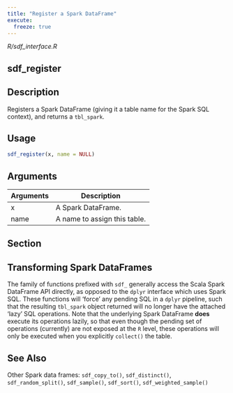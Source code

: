 ```yaml
---
title: "Register a Spark DataFrame"
execute:
  freeze: true
---
```


*R/sdf_interface.R*

## sdf_register

## Description
Registers a Spark DataFrame (giving it a table name for the Spark SQL context), and returns a `tbl_spark`. 


## Usage
```r
sdf_register(x, name = NULL) 
```

## Arguments
|Arguments|Description|
|---|---|
| x | A Spark DataFrame. |
| name | A name to assign this table. |


## Section

## Transforming Spark DataFrames

The family of functions prefixed with `sdf_` generally access the Scala Spark DataFrame API directly, as opposed to the `dplyr` interface which uses Spark SQL. These functions will 'force' any pending SQL in a `dplyr` pipeline, such that the resulting `tbl_spark` object returned will no longer have the attached 'lazy' SQL operations. Note that the underlying Spark DataFrame **does** execute its operations lazily, so that even though the pending set of operations (currently) are not exposed at the `R` level, these operations will only be executed when you explicitly `collect()` the table. 




## See Also
Other Spark data frames:  `sdf_copy_to()`, `sdf_distinct()`, `sdf_random_split()`, `sdf_sample()`, `sdf_sort()`, `sdf_weighted_sample()`

